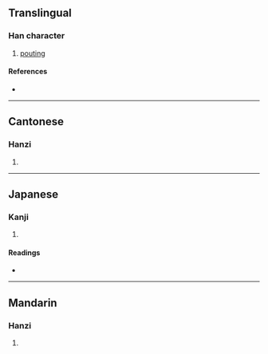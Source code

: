 {{character info/new}}
==Translingual==

===Han character===
{{Han char|rn=30|rad=口|as=12|sn=15|four=61087|canj=RMTO|ids=⿰口厥}}

# [[pouting]]

====References====
* {{Han ref|kx=0209.151|dkj=04347|hdz=10682.120|uh=5658|ud=22104|bh=E4FE|bd=58622}}

----

==Cantonese==

===Hanzi===
{{yue-hanzi|jyut=|y=kyut3}}

# {{defn|lang=yue|sort=口12}}

----

==Japanese==

===Kanji===
{{ja-kanji|grade=|rs=口12}}

# {{defn|lang=ja|sort=口12}}

====Readings====
* {{ja-readings|on=[[けつ]] (ketsu)|kun=}}

----

==Mandarin==

===Hanzi===
{{cmn-hanzi|pin=[[juē]] ([[jue1]])|wg=chüeh<sup>1</sup>}}

# {{defn|lang=cmn|sort=口12}}